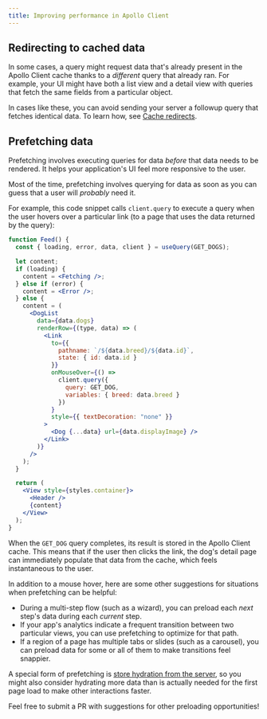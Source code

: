 ```yaml
---
title: Improving performance in Apollo Client
---
```


## Redirecting to cached data

In some cases, a query might request data that's already present in the Apollo Client cache thanks to a _different_ query that already ran. For example, your UI might have both a list view and a detail view with queries that fetch the same fields from a particular object.

In cases like these, you can avoid sending your server a followup query that fetches identical data. To learn how, see [Cache redirects](../caching/advanced-topics#cache-redirects).

## Prefetching data

Prefetching involves executing queries for data _before_ that data needs to be rendered. It helps your application's UI feel more responsive to the user.

Most of the time, prefetching involves querying for data as soon as you can guess that a user will _probably_ need it.

For example, this code snippet calls `client.query` to execute a query when the user hovers over a particular link (to a page that uses the data returned by the query):

<ExpansionPanel title="Click to expand">

```jsx {19-24}
function Feed() {
  const { loading, error, data, client } = useQuery(GET_DOGS);

  let content;
  if (loading) {
    content = <Fetching />;
  } else if (error) {
    content = <Error />;
  } else {
    content = (
      <DogList
        data={data.dogs}
        renderRow={(type, data) => (
          <Link
            to={{
              pathname: `/${data.breed}/${data.id}`,
              state: { id: data.id }
            }}
            onMouseOver={() =>
              client.query({
                query: GET_DOG,
                variables: { breed: data.breed }
              })
            }
            style={{ textDecoration: "none" }}
          >
            <Dog {...data} url={data.displayImage} />
          </Link>
        )}
      />
    );
  }

  return (
    <View style={styles.container}>
      <Header />
      {content}
    </View>
  );
}
```

</ExpansionPanel>

When the `GET_DOG` query completes, its result is stored in the Apollo Client cache. This means that if the user then clicks the link, the dog's detail page can immediately populate that data from the cache, which feels instantaneous to the user.

In addition to a mouse hover, here are some other suggestions for situations when prefetching can be helpful:

* During a multi-step flow (such as a wizard), you can preload each _next_ step's data during each _current_ step.
* If your app's analytics indicate a frequent transition between two particular views, you can use prefetching to optimize for that path.
* If a region of a page has multiple tabs or slides (such as a carousel), you can preload data for some or all of them to make transitions feel snappier.

A special form of prefetching is [store hydration from the server](./server-side-rendering/#rehydrating-the-client-side-cache), so you might also consider hydrating more data than is actually needed for the first page load to make other interactions faster.

Feel free to submit a PR with suggestions for other preloading opportunities!
